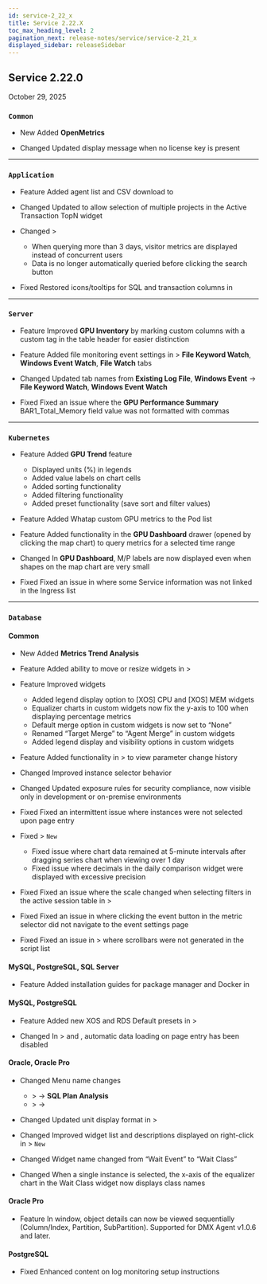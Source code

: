 ```yaml
---
id: service-2_22_x
title: Service 2.22.X
toc_max_heading_level: 2
pagination_next: release-notes/service/service-2_21_x
displayed_sidebar: releaseSidebar
---
```


## Service 2.22.0

October 29, 2025

<div class='indentTab'>

### `Common`

- <Status priority='1'>New</Status> Added **OpenMetrics**

- <Status priority='1'>Changed</Status> Updated display message when no license key is present

---

### `Application`

- <Status priority='1'>Feature</Status> Added agent list and CSV download to <Cmdname sid="management" className="uitext" />

- <Status priority='1'>Changed</Status> Updated <Cmdname sid="integratedFlexboard" className="uitext" /> to allow selection of multiple projects in the Active Transaction TopN widget

- <Status priority='1'>Changed</Status> <Cmdname sid="analysis" className="uitext" /> &gt; <Cmdname sid="performance_trend" className="uitext" />

    - When querying more than 3 days, visitor metrics are displayed instead of concurrent users  
    - Data is no longer automatically queried before clicking the search button

- <Status priority='0'>Fixed</Status> Restored icons/tooltips for SQL and transaction columns in <Cmdname sid="side_statistics" className="uitext" />

---

### `Server`

- <Status priority='1'>Feature</Status> Improved **GPU Inventory** by marking custom columns with a custom tag in the table header for easier distinction

- <Status priority='1'>Feature</Status> Added file monitoring event settings in <Cmdname sid="event_setting" className="uitext" /> > **File Keyword Watch**, **Windows Event Watch**, **File Watch** tabs

- <Status priority='1'>Changed</Status> Updated <Cmdname sid="event_setting" className="uitext" /> tab names from **Existing Log File**, **Windows Event** → **File Keyword Watch**, **Windows Event Watch**

- <Status priority='0'>Fixed</Status> Fixed an issue where the **GPU Performance Summary** BAR1_Total_Memory field value was not formatted with commas

---

### `Kubernetes`

- <Status priority='1'>Feature</Status> Added **GPU Trend** feature  

    - Displayed units (%) in legends  
    - Added value labels on chart cells  
    - Added sorting functionality  
    - Added filtering functionality  
    - Added preset functionality (save sort and filter values)

- <Status priority='1'>Feature</Status> Added Whatap custom GPU metrics to the Pod list

- <Status priority='1'>Feature</Status> Added functionality in the **GPU Dashboard** drawer (opened by clicking the map chart) to query metrics for a selected time range

- <Status priority='1'>Changed</Status> In **GPU Dashboard**, M/P labels are now displayed even when shapes on the map chart are very small

- <Status priority='0'>Fixed</Status> Fixed an issue in <Cmdname sid="workload" className="uitext" /> where some Service information was not linked in the Ingress list

---

### `Database`

#### Common

- <Status priority='1'>New</Status> Added **Metrics Trend Analysis**

- <Status priority='1'>Feature</Status> Added ability to move or resize widgets in <Cmdname sid="side_dashboard" className="uitext" /> > <Cmdname sid="trends_compare" className="uitext" />

- <Status priority='1'>Feature</Status> Improved <Cmdname sid="side_dashboard" className="uitext" /> widgets  

    - Added legend display option to [XOS] CPU and [XOS] MEM widgets  
    - Equalizer charts in custom widgets now fix the y-axis to 100 when displaying percentage metrics  
    - Default merge option in custom widgets is now set to “None”  
    - Renamed “Target Merge” to “Agent Merge” in custom widgets  
    - Added legend display and visibility options in custom widgets

- <Status priority='1'>Feature</Status> Added functionality in <Cmdname sid="analysis" className="uitext" /> > <Cmdname sid="db_parameter" className="uitext" /> to view parameter change history

- <Status priority='1'>Changed</Status> Improved instance selector behavior

- <Status priority='1'>Changed</Status> Updated <Cmdname sid="side_dbScriptManager" className="uitext" /> exposure rules for security compliance, now visible only in development or on-premise environments

- <Status priority='0'>Fixed</Status> Fixed an intermittent issue where instances were not selected upon page entry

- <Status priority='0'>Fixed</Status> <Cmdname sid="side_dashboard" className="uitext" /> > <Cmdname sid="side_dbMonitoring" className="uitext" /> <code class="newfunc">New</code>  

    - Fixed issue where chart data remained at 5-minute intervals after dragging series chart when viewing over 1 day  
    - Fixed issue where decimals in the daily comparison widget were displayed with excessive precision

- <Status priority='0'>Fixed</Status> Fixed an issue where the scale changed when selecting filters in the active session table in <Cmdname sid="side_dashboard" className="uitext" /> > <Cmdname sid="side_dbMonitoring" className="uitext" />

- <Status priority='0'>Fixed</Status> Fixed an issue in <Cmdname sid="side_dashboard" className="uitext" /> where clicking the event button in the metric selector did not navigate to the event settings page

- <Status priority='0'>Fixed</Status> Fixed an issue in <Cmdname sid="analysis" className="uitext" /> > <Cmdname sid="side_dbScriptManager" className="uitext" /> where scrollbars were not generated in the script list

#### MySQL, PostgreSQL, SQL Server

- <Status priority='1'>Feature</Status> Added installation guides for package manager and Docker in <Cmdname sid="agent_installation" className="uitext" />

#### MySQL, PostgreSQL

- <Status priority='1'>Feature</Status> Added new XOS and RDS Default presets in <Cmdname sid="side_dashboard" className="uitext" /> > <Cmdname sid="side_dbMonitoring" className="uitext" />

- <Status priority='1'>Changed</Status> In <Cmdname sid="side_reportStat" className="uitext" /> > <Cmdname sid="pg_stat" className="uitext" /> and <Cmdname sid="side_mysqlStat" className="uitext" />, automatic data loading on page entry has been disabled

#### Oracle, Oracle Pro

- <Status priority='1'>Changed</Status> Menu name changes  

    - <Cmdname sid="analysis" className="uitext" /> > <Cmdname sid="side_dbSqlAnalysis" className="uitext" /> → **SQL Plan Analysis**  
    - <Cmdname sid="analysis" className="uitext" /> > <Cmdname sid="trends_compare" className="uitext" /> → <Cmdname sid="TTL08868" className="uitext" />

- <Status priority='1'>Changed</Status> Updated unit display format in <Cmdname sid="analysis" className="uitext" /> > <Cmdname sid="side_dbWaitAnalysis" className="uitext" />

- <Status priority='1'>Changed</Status> Improved widget list and descriptions displayed on right-click in <Cmdname sid="side_dashboard" className="uitext" /> > <Cmdname sid="side_dbMonitoring" className="uitext" /> <code class="newfunc">New</code>

- <Status priority='1'>Changed</Status> Widget name changed from “Wait Event” to “Wait Class”

- <Status priority='1'>Changed</Status> When a single instance is selected, the x-axis of the equalizer chart in the Wait Class widget now displays class names

#### Oracle Pro

- <Status priority='1'>Feature</Status> In <Cmdname sid="TTL06224" className="uitext" /> window, object details can now be viewed sequentially (Column/Index, Partition, SubPartition). Supported for DMX Agent v1.0.6 and later.

#### PostgreSQL

- <Status priority='0'>Fixed</Status> Enhanced content on log monitoring setup instructions

</div>
